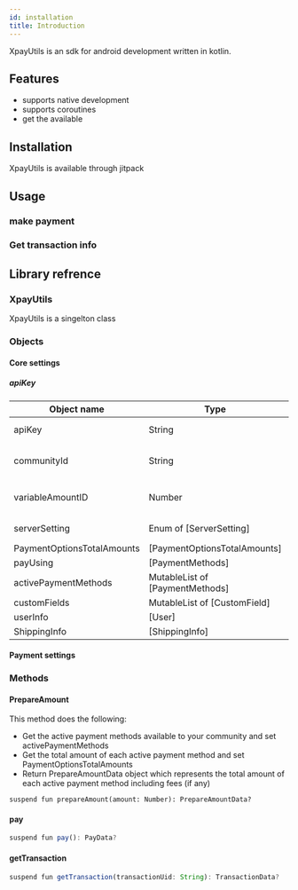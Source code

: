 ```yaml
---
id: installation
title: Introduction
---
```


XpayUtils is an sdk for android development written in kotlin.

## Features

- supports native development
- supports coroutines
- get the available

## Installation

XpayUtils is available through jitpack

## Usage

### make payment

### Get transaction info

<!-- example code -->

<!-- sdk settings -->
<!-- prepare amount -->
<!-- payment settings -->
<!-- pay -->

## Library refrence

### XpayUtils

XpayUtils is a singelton class

### Objects

#### Core settings

##### apiKey

| Object name                | Type                            | Description         | Notes                                         |
| -------------------------- | ------------------------------- | ------------------- | --------------------------------------------- |
| apiKey                     | String                          | your api key        | [How to create API key](/api-key)             |
| communityId                | String                          | your community id   | [How to get your community ID](/api-key)      |
| variableAmountID           | Number                          | your api payment id | [How to create API payment ID](/api-payments) |
| serverSetting              | Enum of [ServerSetting]         | Server settings     | [ServerSetting]                               |
| PaymentOptionsTotalAmounts | [PaymentOptionsTotalAmounts]    |                     |                                               |
| payUsing                   | [PaymentMethods]                |                     |                                               |
| activePaymentMethods       | MutableList of [PaymentMethods] |                     |                                               |
| customFields               | MutableList of [CustomField]    |                     |                                               |
| userInfo                   | [User]                          |                     |                                               |
| ShippingInfo               | [ShippingInfo]                  |                     |                                               |

#### Payment settings

### Methods

#### PrepareAmount

This method does the following:

- Get the active payment methods available to your community and set activePaymentMethods
- Get the total amount of each active payment method and set PaymentOptionsTotalAmounts
- Return PrepareAmountData object which represents the total amount of each active payment method including fees (if any)

```
suspend fun prepareAmount(amount: Number): PrepareAmountData?
```

#### pay

```jsx
suspend fun pay(): PayData?
```

#### getTransaction

```jsx
suspend fun getTransaction(transactionUid: String): TransactionData?
```
